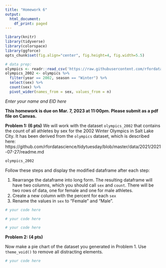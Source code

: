 ```yaml
---
title: "Homework 6"
output:
  html_document:
    df_print: paged
---
```


```r
library(knitr)
library(tidyverse)
library(colorspace)
library(ggforce)
opts_chunk$set(fig.align="center", fig.height=4, fig.width=5.5)

# data prep:
olympics <- readr::read_csv('https://raw.githubusercontent.com/rfordatascience/tidytuesday/master/data/2021/2021-07-27/olympics.csv')
olympics_2002 <- olympics %>%
  filter(year == 2002, season == "Winter") %>%
  select(sex) %>%
  count(sex) %>%
  pivot_wider(names_from = sex, values_from = n)

```

*Enter your name and EID here*

**This homework is due on Mar. 7, 2023 at 11:00pm. Please submit as a pdf file on Canvas.**

**Problem 1:  (6 pts)** We will work with the dataset `olympics_2002` that contains the count of all athletes by sex for the 2002 Winter Olympics in Salt Lake City. It has been derived from the `olympics` dataset, which is described here: https://github.com/rfordatascience/tidytuesday/blob/master/data/2021/2021-07-27/readme.md

```r
olympics_2002
```
Follow these steps and display the modified dataframe after each step:

1. Rearrange the dataframe into long form. The resulting dataframe will have two columns, which you should call `sex` and `count`. There will be two rows of data, one for female and one for male athletes.
2. Create a new column with the percent for each `sex`
3. Rename the values in `sex` to "Female" and "Male". 

```r
# your code here
```
```r
# your code here
```
```r
# your code here
```


**Problem 2: (4 pts)** 

Now make a pie chart of the dataset you generated in Problem 1. Use `theme_void()` to remove all distracting elements. 

```r
# your code here
```













